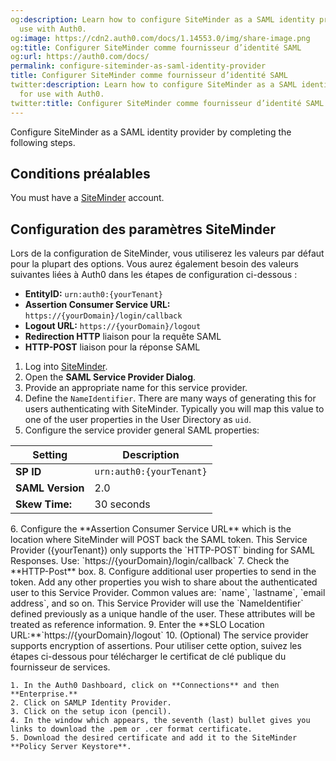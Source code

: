 ```yaml
---
og:description: Learn how to configure SiteMinder as a SAML identity provider for
  use with Auth0.
og:image: https://cdn2.auth0.com/docs/1.14553.0/img/share-image.png
og:title: Configurer SiteMinder comme fournisseur d’identité SAML
og:url: https://auth0.com/docs/
permalink: configure-siteminder-as-saml-identity-provider
title: Configurer SiteMinder comme fournisseur d’identité SAML
twitter:description: Learn how to configure SiteMinder as a SAML identity provider
  for use with Auth0.
twitter:title: Configurer SiteMinder comme fournisseur d’identité SAML
---
```


Configure SiteMinder as a <Tooltip tip="Security Assertion Markup Language (SAML): Standardized protocol allowing two parties to exchange authentication information without a password." cta="View Glossary" href="/docs/glossary?term=SAML">SAML</Tooltip> <Tooltip tip="Security Assertion Markup Language (SAML): Standardized protocol allowing two parties to exchange authentication information without a password." cta="View Glossary" href="/docs/glossary?term=identity+provider">identity provider</Tooltip> by completing the following steps.

## Conditions préalables

You must have a [SiteMinder](https://www.siteminder.com/login/) account.

## Configuration des paramètres SiteMinder

Lors de la configuration de SiteMinder, vous utiliserez les valeurs par défaut pour la plupart des options. Vous aurez également besoin des valeurs suivantes liées à Auth0 dans les étapes de configuration ci-dessous :

* **EntityID:** `urn:auth0:{yourTenant}`
* **Assertion Consumer Service URL:** `https://{yourDomain}/login/callback`
* **Logout URL:** `https://{yourDomain}/logout`
* **Redirection HTTP** liaison pour la requête SAML
* **HTTP-POST** liaison pour la réponse SAML

1. Log into [SiteMinder](https://www.siteminder.com/login/).
2. Open the **SAML Service Provider Dialog**.
3. Provide an appropriate name for this service provider.
4. Define the `NameIdentifier`. There are many ways of generating this for users authenticating with SiteMinder. Typically you will map this value to one of the user properties in the User Directory as `uid`.
5. Configure the service provider general SAML properties:

<table class="table"><thead>
<tr>
<th>Setting</th>
<th>Description</th>
</tr>
</thead>
<tbody>
<tr>
<td><strong>SP ID</strong></td>
<td><code>urn:auth0:{yourTenant}</code></td>
</tr>
<tr>
<td><strong>SAML Version</strong></td>
<td>2.0</td>
</tr>
<tr>
<td><strong>Skew Time:</strong></td>
<td>30 seconds</td>
</tr>
</tbody>
</table>
6. Configure the **Assertion Consumer Service URL** which is the location where SiteMinder will POST back the SAML token. This Service Provider ({yourTenant}) only supports the `HTTP-POST` binding for SAML Responses. Use:
   `https://{yourDomain}/login/callback`
7. Check the **HTTP-Post** box.
8. Configure additional user properties to send in the token. Add any other properties you wish to share about the authenticated user to this Service Provider. Common values are: `name`, `lastname`, `email address`, and so on. This Service Provider will use the `NameIdentifier` defined previously as a unique handle of the user. These attributes will be treated as reference information.
9. Enter the **SLO Location URL:**`https://{yourDomain}/logout`
10. (Optional) The service provider supports encryption of assertions.
    Pour utiliser cette option, suivez les étapes ci-dessous pour télécharger le certificat de clé publique du fournisseur de services.

    1. In the Auth0 Dashboard, click on **Connections** and then **Enterprise.**
    2. Click on SAMLP Identity Provider.
    3. Click on the setup icon (pencil).
    4. In the window which appears, the seventh (last) bullet gives you links to download the .pem or .cer format certificate.
    5. Download the desired certificate and add it to the SiteMinder **Policy Server Keystore**.